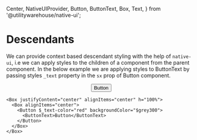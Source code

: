   Center,
  NativeUIProvider,
  Button,
  ButtonText,
  Box,
  Text,
} from '@utilitywarehouse/native-ui';

<Meta title="Native UI / Guides / Styling / Descendants" />

<BackToTopButton />

# Descendants

We can provide context based descendant styling with the help of `native-ui`, i.e we can apply styles to the children of a component from the parent component.
In the below example we are applying styles to ButtonText by passing styles `_text` property in the `sx` prop of Button component.

<Canvas>
  <NativeUIProvider>
    <Center>
      <Box justifyContent="center" alignItems="center" h="100%">
        <Box alignItems="center">
          <Button $_text-color="red" backgroundColor="$grey300">
            <ButtonText>Button</ButtonText>
          </Button>
        </Box>
      </Box>
    </Center>
  </NativeUIProvider>
</Canvas>

```tsx
<Box justifyContent="center" alignItems="center" h="100%">
  <Box alignItems="center">
    <Button $_text-color="red" backgroundColor="$grey300">
      <ButtonText>Button</ButtonText>
    </Button>
  </Box>
</Box>
```
